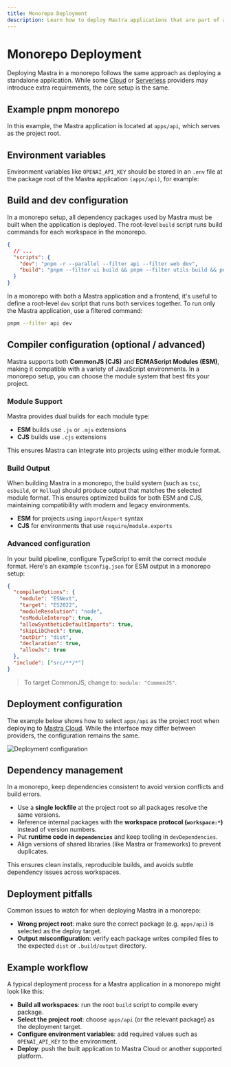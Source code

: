 ```yaml
---
title: Monorepo Deployment
description: Learn how to deploy Mastra applications that are part of a monorepo setup
---
```



# Monorepo Deployment

Deploying Mastra in a monorepo follows the same approach as deploying a standalone application. While some [Cloud](./cloud-providers/index.mdx) or [Serverless](./serverless-platforms/index.mdx) providers may introduce extra requirements, the core setup is the same.

## Example pnpm monorepo

In this example, the Mastra application is located at `apps/api`, which serves as the project root.

<FileTree>
  <FileTree.Folder name="apps" defaultOpen>
    <FileTree.Folder name="api" defaultOpen>
      <FileTree.Folder name=".mastra" defaultOpen>
        <FileTree.Folder name=".build" />
        <FileTree.Folder name="output" />
      </FileTree.Folder>
      <FileTree.Folder name="src" defaultOpen>
        <FileTree.Folder name="mastra" defaultOpen>
          <FileTree.Folder name="agents" />
          <FileTree.Folder name="tools" />
          <FileTree.Folder name="workflows" />
          <FileTree.File name="index.ts" />
        </FileTree.Folder>
      </FileTree.Folder>
      <FileTree.File name="package.json" />
      <FileTree.File name="tsconfig.json" />
    </FileTree.Folder>
    <FileTree.Folder name="web" />
  </FileTree.Folder>
  <FileTree.Folder name="packages" defaultOpen>
    <FileTree.Folder name="ui" />
    <FileTree.Folder name="utils" />
  </FileTree.Folder>
  <FileTree.File name="package.json" />
  <FileTree.File name="pnpm-workspace.yaml" />
</FileTree>

## Environment variables

Environment variables like `OPENAI_API_KEY` should be stored in an `.env` file at the package root of the Mastra application `(apps/api)`, for example:

<FileTree>
  <FileTree.Folder name="api" defaultOpen>
    <FileTree.Folder name="src" defaultOpen>
      <FileTree.Folder name="mastra" />
    </FileTree.Folder>
    <FileTree.File name=".env" />
    <FileTree.File name="package.json" />
    <FileTree.File name="tsconfig.json" />
  </FileTree.Folder>
</FileTree>

## Build and dev configuration

In a monorepo setup, all dependency packages used by Mastra must be built when the application is deployed. The root-level `build` script runs build commands for each workspace in the monorepo.

```json filename="package.json"
{
  // ...
  "scripts": {
    "dev": "pnpm -r --parallel --filter api --filter web dev",
    "build": "pnpm --filter ui build && pnpm --filter utils build && pnpm --filter web build && pnpm --filter api build"
  }
}
```

In a monorepo with both a Mastra application and a frontend, it's useful to define a root-level `dev` script that runs both services together. To run only the Mastra application, use a filtered command:

```bash copy
pnpm --filter api dev
```

## Compiler configuration (optional / advanced)

Mastra supports both **CommonJS (CJS)** and **ECMAScript Modules (ESM)**, making it compatible with a variety of JavaScript environments. In a monorepo setup, you can choose the module system that best fits your project.

### Module Support

Mastra provides dual builds for each module type:

- **ESM** builds use `.js` or `.mjs` extensions
- **CJS** builds use `.cjs` extensions

This ensures Mastra can integrate into projects using either module format.

### Build Output

When building Mastra in a monorepo, the build system (such as `tsc`, `esbuild`, or `Rollup`) should produce output that matches the selected module format. This ensures optimized builds for both ESM and CJS, maintaining compatibility with modern and legacy environments.

- **ESM** for projects using `import`/`export` syntax
- **CJS** for environments that use `require`/`module.exports`

### Advanced configuration

In your build pipeline, configure TypeScript to emit the correct module format. Here's an example `tsconfig.json` for ESM output in a monorepo setup:

```json filename="packages/utils/tsconfig.json"
{
  "compilerOptions": {
    "module": "ESNext",
    "target": "ES2022",
    "moduleResolution": "node",
    "esModuleInterop": true,
    "allowSyntheticDefaultImports": true,
    "skipLibCheck": true,
    "outDir": "dist",
    "declaration": true,
    "allowJs": true
  },
  "include": ["src/**/*"]
}
```
> To target CommonJS, change to: `module: "CommonJS"`.

## Deployment configuration

The example below shows how to select `apps/api` as the project root when deploying to [Mastra Cloud](../mastra-cloud/overview.mdx). While the interface may differ between providers, the configuration remains the same.

![Deployment configuration](/image/monorepo/monorepo-mastra-cloud.jpg)

## Dependency management

In a monorepo, keep dependencies consistent to avoid version conflicts and build errors.

- Use a **single lockfile** at the project root so all packages resolve the same versions.
- Reference internal packages with the **workspace protocol (`workspace:*`)** instead of version numbers.
- Put **runtime code in `dependencies`** and keep tooling in `devDependencies`.
- Align versions of shared libraries (like Mastra or frameworks) to prevent duplicates.

This ensures clean installs, reproducible builds, and avoids subtle dependency issues across workspaces.

## Deployment pitfalls

Common issues to watch for when deploying Mastra in a monorepo:

- **Wrong project root**: make sure the correct package (e.g. `apps/api`) is selected as the deploy target.
- **Output misconfiguration**: verify each package writes compiled files to the expected `dist` or `.build/output` directory.

## Example workflow

A typical deployment process for a Mastra application in a monorepo might look like this:

- **Build all workspaces**: run the root `build` script to compile every package.
- **Select the project root**: choose `apps/api` (or the relevant package) as the deployment target.
- **Configure environment variables**: add required values such as `OPENAI_API_KEY` to the environment.
- **Deploy**: push the built application to Mastra Cloud or another supported platform.



